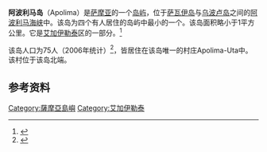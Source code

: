 {{Infobox islands
| name = 阿波利马岛
| image = ApolimafromFerry.jpg
| caption    = Apolima seen from the Upolu-Savai'i ferry
| map image = LocationSamoa.png
| location         = [[太平洋|太平洋]]
| coordinates      = {{coord|-13.824|-172.151|region:WS_type:isle|display=inline,title}}
| archipelago      = 
| area_km2         = 1
| coastline_km     = 4.19
| length_km        = 
| width_km         = 
| elevation_m      = 
| country          = 萨摩亚
| population       = 75
| population_as_of = 2006
| density_km2      = 
| ethnic_groups    = 
}}
'''阿波利马岛'''（Apolima）是[[萨摩亚|萨摩亚]]的一个[[岛屿|岛屿]]，位于[[萨瓦伊岛|萨瓦伊岛]]与[[乌波卢岛|乌波卢岛]]之间的[[阿波利马海峡|阿波利马海峡]]中。该岛为四个有人居住的岛屿中最小的一个。该岛面积略小于1平方公里。它是[[艾加伊勒泰|艾加伊勒泰]]区的一部分。<ref>{{cite web |url=http://www.paclii.org/ws/legis/consol_act/tca1963317/  |work=Pacific Islands Legal Information Institute  |title=Samoa Territorial Constituencies Act 1963  |accessdate=2009-12-16  |url-status=dead  |archiveurl=https://web.archive.org/web/20110605081449/http://www.paclii.org/ws/legis/consol_act/tca1963317/  |archivedate=2011-06-05 }}</ref>

该岛人口为75人（2006年统计）<ref>{{cite web |url=http://www.sbs.gov.ws/Portals/138/PDF/census%20survey/Table%202.%20Population%20byregion,%20faipule%20district%202006.pdf  |work=Samoa Bureau of Statistics  |title=Population and Housing Census Report 2006  |date=July 2008  |accessdate=2009-12-16  |url-status=dead  |archiveurl=https://web.archive.org/web/20110721230100/http://www.sbs.gov.ws/Portals/138/PDF/census%20survey/Table%202.%20Population%20byregion%2C%20faipule%20district%202006.pdf  |archivedate=2011-07-21 }}</ref>，皆居住在该岛唯一的村庄Apolima-Uta中。该村位于该岛北端。

==参考资料==
{{refs}}

{{薩摩亞島嶼}}
{{DEFAULTSORT:Apolima}}
[[Category:薩摩亞島嶼|Category:薩摩亞島嶼]]
[[Category:艾加伊勒泰|Category:艾加伊勒泰]]